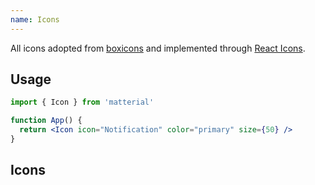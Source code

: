 ```yaml
---
name: Icons
---
```


All icons adopted from [boxicons](https://boxicons.com) and implemented through [React Icons](https://react-icons.github.io/react-icons/).

## Usage

<Icon icon="Notification" color="primary" size={50} />

```jsx
import { Icon } from 'matterial'

function App() {
  return <Icon icon="Notification" color="primary" size={50} />
}
```

## Icons

<AllIcons />
